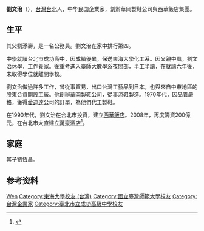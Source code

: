{{Otheruses|刘文治}}

'''劉文治'''（{{bd|1942年||||}}），[[台灣|台灣]][[台北市|台北]]人，中华民国企業家，創辦華岡製鞋公司與西華飯店集團。

== 生平 ==
其父劉添壽，是一名公務員。劉文治在家中排行第四。

中學就讀台北市成功高中，因成績優異，保送東海大學化工系。因父親中風，劉文治休學，工作養家。後重考進入臺師大數學系夜間部，半工半讀，在就讀六年後，未取得學位就離開學校。

劉文治做過許多工作，曾從事貿易，出口台灣工藝品到日本，也與來自中東地區的股東合資開設工廠。他創辦華岡製鞋公司，從事涼鞋製造。1970年代，因品管嚴格，獲得[[愛迪達|愛迪達]]公司的訂單，為他們代工製鞋。

在1990年代，劉文治在台北市投資，建立[[西華飯店|西華飯店]]。2008年，再度籌資200億元，在台北市大直建立[[萬豪酒店|萬豪酒店]]<ref>{{cite news|author1=姚舜|title=人物側寫－劉文治 蓋能辦APEC的飯店|url=http://www.chinatimes.com/newspapers/20141106000096-260210|accessdate=2016-07-28|agency=工商時報|date=2014-11-06|archive-date=2016-10-13|archive-url=https://web.archive.org/web/20161013022828/http://www.chinatimes.com/newspapers/20141106000096-260210|dead-url=no}}</ref>。

== 家庭 ==
其子劉恆昌。

== 参考资料 ==
{{reflist}}

{{Authority control}}
{{DEFAULTSORT:Liu刘}}
[[Category:刘姓|Wen]]
[[Category:東海大學校友_(台灣)|Category:東海大學校友 (台灣)]]
[[Category:國立臺灣師範大學校友|Category:國立臺灣師範大學校友]]
[[Category:台灣企業家|Category:台灣企業家]]
[[Category:臺北市立成功高級中學校友|Category:臺北市立成功高級中學校友]]